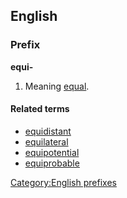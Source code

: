 ==English==
===Prefix===
'''equi-'''

#Meaning [[equal]].

====Related terms====
*[[equidistant]]
*[[equilateral]]
*[[equipotential]]
*[[equiprobable]]

[[Category:English prefixes]]